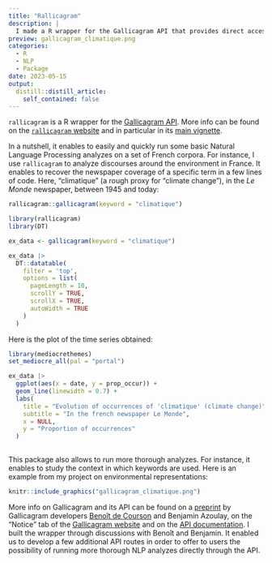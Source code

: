 ```yaml
---
title: "Rallicagram"
description: |
  I made a R wrapper for the Gallicagram API that provides direct access to a set of French corpora and enables to easily run NLP analyses on these corpora.
preview: gallicagram_climatique.png
categories:
  - R
  - NLP
  - Package
date: 2023-05-15
output:
  distill::distill_article:
    self_contained: false
---
```


`rallicagram` is a R wrapper for the [Gallicagram API](https://regicid.github.io/api). More info can be found on the [`rallicagram` website](https://vincentbagilet.github.io/rallicagram/index.html) and in particular in its [main vignette](https://vincentbagilet.github.io/rallicagram/articles/rallicagram.html).

In a nutshell, it enables to easily and quickly run some basic Natural Language Processing analyzes on a set of French corpora.
For instance, I use `rallicagram` to analyze discourses around the environment in France. It enables to recover the newspaper coverage of a specific term in a few lines of code. Here, "climatique" (a rough proxy for "climate change"), in the *Le Monde* newspaper, between 1945 and today:

```r
rallicagram::gallicagram(keyword = "climatique") 
```

```r
library(rallicagram)
library(DT)

ex_data <- gallicagram(keyword = "climatique")

ex_data |> 
  DT::datatable(
    filter = 'top', 
    options = list(
      pageLength = 10,
      scrollY = TRUE,
      scrollX = TRUE,
      autoWidth = TRUE
    )
  )
```

Here is the plot of the time series obtained:

```r
library(mediocrethemes)
set_mediocre_all(pal = "portal")

ex_data |> 
  ggplot(aes(x = date, y = prop_occur)) + 
  geom_line(linewidth = 0.7) +
  labs(
    title = "Evolution of occurrences of 'climatique' (climate change)",
    subtitle = "In the french newspaper Le Monde",
    x = NULL,
    y = "Proportion of occurrences"
  )
  
```

This package also allows to run more thorough analyzes. For instance, it enables to study the context in which keywords are used. Here is an example from my project on environmental representations: 

```r
knitr::include_graphics("gallicagram_climatique.png")
```

More info on Gallicagram and its API can be found on a [preprint](https://osf.io/preprints/socarxiv/84bf3/) by Gallicagram developers [Benoît de Courson](https://regicid.github.io/) and Benjamin Azoulay, on the "Notice" tab of the [Gallicagram website](https://shiny.ens-paris-saclay.fr/app/gallicagram) and on the [API documentation](https://regicid.github.io/api). I built the wrapper through discussions with Benoît and Benjamin. It enabled us to develop a few additional API routes in order to offer to users the possibility of running more thorough NLP analyzes directly through the API.



